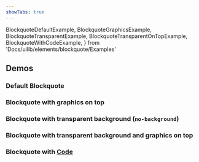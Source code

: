 ```yaml
---
showTabs: true
---
```


  BlockquoteDefaultExample,
  BlockquoteGraphicsExample,
  BlockquoteTransparentExample,
  BlockquoteTransparentOnTopExample,
  BlockquoteWithCodeExample,
} from 'Docs/uilib/elements/blockquote/Examples'

## Demos

### Default Blockquote

<BlockquoteDefaultExample />

### Blockquote with graphics on top

<BlockquoteGraphicsExample />

### Blockquote with transparent background (`no-background`)

<BlockquoteTransparentExample />

### Blockquote with transparent background and graphics on top

<BlockquoteTransparentOnTopExample />

### Blockquote with [Code](/uilib/elements/code/)

<BlockquoteWithCodeExample />
